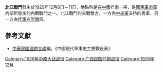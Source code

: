 {{Infobox Military Conflict|
campaign=|
image=|
caption=|
conflict=北江戰鬥|
date=1929年12月8日－11日|
place=[[中國|中國]]桂南|
result=雙方激戰，國民革命軍中央軍支持的粵軍最初情勢不利，後來桂軍被擊敗|
combatant1=粵軍|
combatant2=桂軍| 
commander1= ?  |
commander2=[[白崇禧|白崇禧]]|
strength1=|
strength2=|
casualties1=|
casualties2=|
}}

'''北江戰鬥'''發生於1929年12月8日－11日，地點則是在[[中國|中國]]桂南一帶，是[[國民革命軍|國民革命軍]]內部所發生的內戰戰鬥之一。北江戰鬥的交戰雙方，一方為[[中央軍|中央軍]]支持的粵軍，另一方為[[桂軍|桂軍]][[白崇禧|白崇禧]]部。
==參考文獻==
*[[中華民國|中華民國]][[國防大學_(臺灣)|國防大學]]編，《中國現代軍事史主要戰役表》

{{中原大戰}}

[[Category:1929年中原大战战役|Category:1929年中原大战战役]]
[[Category:广西民国时期战役|Category:广西民国时期战役]]
[[Category:1929年12月|Category:1929年12月]]